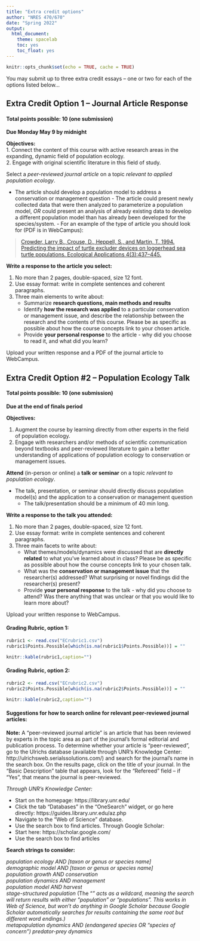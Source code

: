 ```yaml
---
title: "Extra credit options"
author: "NRES 470/670"
date: "Spring 2022"
output: 
  html_document: 
    theme: spacelab
    toc: yes
    toc_float: yes
---
```


```r
knitr::opts_chunk$set(echo = TRUE, cache = TRUE)
```

You may submit up to three extra credit essays -- one or two for each of the options listed below... 

## Extra Credit Option 1 -- Journal Article Response

#### Total points possible: 10 (one submission)

**Due Monday May 9 by midnight**

**Objectives:**  
1. Connect the content of this course with active research areas in the expanding, dynamic field of population ecology.   
2. Engage with original scientific literature in this field of study.      

Select a *peer-reviewed journal article* on a topic _relevant to applied population ecology_.    

- The article should develop a population model to address a conservation or management question
      - The article could present newly collected data that were then analyzed to parameterize a population model, *OR* could present an analysis of already existing data to develop a different population model than has already been developed for the species/system.
      - For an example of the type of article you should look for (PDF is in WebCampus):      

> [Crowder, Larry B., Crouse, D., Heppell, S., and Martin, T.  1994. Predicting the impact of turtle excluder devices on loggerhead sea turtle populations. Ecological Applications 4(3):437–445.](crowder1994.pdf)

**Write a response to the article you select:**   

1. No more than 2 pages, double-spaced, size 12 font.
2. Use essay format: write in complete sentences and coherent paragraphs.
3. Three main elements to write about:    
      - Summarize **research questions, main methods and results**
      - Identify **how the research was applied** to a particular conservation or management issue, and describe the relationship between the research and the contents of this course. Please be as specific as possible about how the course concepts link to your chosen article. 
      - Provide **your personal response** to the article - why did you choose to read it, and what did you learn?
      
Upload your written response and a PDF of the journal article to WebCampus.

## Extra Credit Option #2 – Population Ecology Talk

#### Total points possible: 10 (one submission)

**Due at the end of finals period**

**Objectives:**    

1. Augment the course by learning directly from other experts in the field of population ecology. 
2. Engage with researchers and/or methods of scientific communication beyond textbooks and peer-reviewed literature to gain a better understanding of applications of population ecology to conservation or management issues.   

**Attend** (in-person or online) a **talk or seminar** on a topic *relevant to population ecology*.    

- The talk, presentation, or seminar should directly discuss population model(s) and the application to a conservation or management question
     - The talk/presentation should be a minimum of 40 min long.   
    
**Write a response to the talk you attended:**     

1.	No more than 2 pages, double-spaced, size 12 font.
2.	Use essay format: write in complete sentences and coherent paragraphs.
3.	Three main facets to write about:
    - What themes/models/dynamics were discussed that are **directly related** to what you’ve learned about in class? Please be as specific as possible about how the course concepts link to your chosen talk. 
    - What was the **conservation or management issue** that the researcher(s) addressed? What surprising or novel findings did the researcher(s) present?
    - Provide **your personal response** to the talk - why did you choose to attend? Was there anything that was unclear or that you would like to learn more about?

Upload your written response to WebCampus.


#### Grading Rubric, option 1:

```r
rubric1 <- read.csv("ECrubric1.csv")
rubric1$Points.Possible[which(is.na(rubric1$Points.Possible))] = ""
```

```r
knitr::kable(rubric1,caption="")

```
#### Grading Rubric, option 2:

```r
rubric2 <- read.csv("ECrubric2.csv")
rubric2$Points.Possible[which(is.na(rubric2$Points.Possible))] = ""
```

```r
knitr::kable(rubric2,caption="")

```


#### Suggestions for how to search online for relevant peer-reviewed journal articles:    

**Note:** A “peer-reviewed journal article” is an article that has been reviewed by experts in the topic area as part of the journal’s formal editorial and publication process. To determine whether your article is “peer-reviewed”, go to the Ulrichs database (available through UNR’s Knowledge Center: http://ulrichsweb.serialssolutions.com/) and search for the journal’s name in the search box. On the results page, click on the title of your journal. In the “Basic Description” table that appears, look for the “Refereed” field – if “Yes”, that means the journal is peer-reviewed.

*Through UNR’s Knowledge Center:*    

- Start on the homepage: https://library.unr.edu/
- Click the tab “Databases” in the “OneSearch” widget, or go here directly: https://guides.library.unr.edu/az.php 
- Navigate to the “Web of Science” database.
- Use the search box to find articles.
Through Google Scholar:
- Start here: https://scholar.google.com/
- Use the search box to find articles    


**Search strings to consider:**     


*population ecology AND [taxon or genus or species name]   
demographic model AND [taxon or genus or species name]    
population growth AND conservation    
population dynamics AND management    
population model AND harvest    
stage-structured population* (The “*” acts as a wildcard, meaning the search will return results with either “population” or “populations”. This works in Web of Science, but won’t do anything in Google Scholar because Google Scholar automatically searches for results containing the same root but different word endings.)    
metapopulation dynamics AND (endangered species OR “species of concern”)
predator-prey dynamics*     
 



































 

































